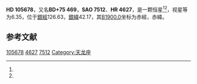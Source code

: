 {{Starbox begin
| name = HD 105678
}}
{{Starbox observe
| epoch = [[J2000.0|J2000.0]]
| constell = {{星座名待查}}<ref name=SIMBAD>{{cite web
 | url=http://simbad.u-strasbg.fr/simbad/sim-id?Ident=HR+4627
 | title =Pulsating variable Star
 | publisher=Centre de Données astronomiques de Strasbourg
 | work=SIMBAD
 | accessdate=2012-07-13}}</ref><ref name=DATA>{{cite web
 | url=http://vizier.u-strasbg.fr/viz-bin/VizieR-5?-out.add=.&-source=5050&-corr=PK=HR&-out.max=9999&HR=4627
 | title=VizieR Detailed Page
 | accessdate=2012-07-13
 | archive-date=2016-03-05
 | archive-url=https://web.archive.org/web/20160305013028/http://vizier.u-strasbg.fr/viz-bin/VizieR-5?-out.add=.&-source=5050&-corr=PK=HR&-out.max=9999&HR=4627
 | dead-url=no
 }}</ref>
| 星官 = 
| ra = {{RA|12|9|47.3}}<ref name=SIMBAD /><ref name=DATA />
| dec = {{DEC|+74|39|41}}<ref name=SIMBAD /><ref name=DATA />
| appmag_v = 6.35<ref name=SIMBAD /><ref name=DATA />
}}
{{Starbox character
| class = F6IV<ref name=SIMBAD /><ref name=DATA />
| b-v = 0.5<ref name=SIMBAD /><ref name=DATA />
| u-b = <ref name=SIMBAD /><ref name=DATA />
| r-i = <ref name=SIMBAD /><ref name=DATA />
| variable = 
}}
{{Starbox astrometry
| radial_v = 
| prop_mo_ra = -19
| parallax = 
| p_error = 
}}
{{Starbox catalog
| names =BD+75 469，[[SAO星表|SAO]] 7512，[[HD星表|HD]] 105678，[[HR星表|HR]] 4627}}
{{Starbox reference |Simbad=HR+4627}}
{{Starbox end}}

'''HD 105678'''，又名'''BD+75 469'''，'''SAO 7512'''、'''HR 4627'''，是一颗恒星<ref name=SIMBAD /><ref name=DATA />，视星等为6.35，位于[[銀道座標系|銀經]]126.63，[[銀道座標系|銀緯]]42.17，其[[B1900.0|B1900.0]]坐标为赤經{{RA|12|4|55.9}}，赤緯{{DEC|+75|42.17|4}}。

== 参考文献 ==
{{reflist}}

{{star-stub}}

[[Category:HD和HDE天體|105678]]
[[Category:HR天體|4627]]
[[Category:SAO天體|7512]]
[[Category:天龙座|Category:天龙座]]